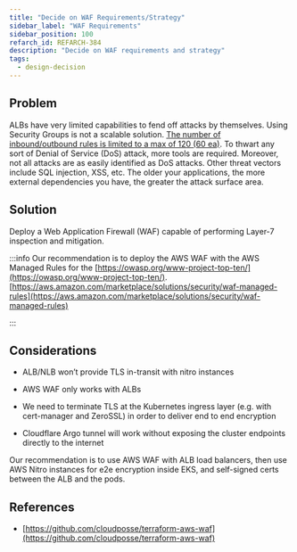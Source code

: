 ```yaml
---
title: "Decide on WAF Requirements/Strategy"
sidebar_label: "WAF Requirements"
sidebar_position: 100
refarch_id: REFARCH-384
description: "Decide on WAF requirements and strategy"
tags:
  - design-decision
---
```



## Problem

ALBs have very limited capabilities to fend off attacks by themselves. Using Security Groups is not a scalable solution. [The number of inbound/outbound rules is limited to a max of 120 (60 ea)](https://docs.aws.amazon.com/vpc/latest/userguide/amazon-vpc-limits.html#vpc-limits-security-groups). To thwart any sort of Denial of Service (DoS) attack, more tools are required. Moreover, not all attacks are as easily identified as DoS attacks. Other threat vectors include SQL injection, XSS, etc. The older your applications, the more external dependencies you have, the greater the attack surface area.

## Solution

Deploy a Web Application Firewall (WAF) capable of performing Layer-7 inspection and mitigation.

:::info
Our recommendation is to deploy the AWS WAF with the AWS Managed Rules for the [https://owasp.org/www-project-top-ten/](https://owasp.org/www-project-top-ten/).
[https://aws.amazon.com/marketplace/solutions/security/waf-managed-rules](https://aws.amazon.com/marketplace/solutions/security/waf-managed-rules)

:::

## Considerations

- ALB/NLB won’t provide TLS in-transit with nitro instances

- AWS WAF only works with ALBs

- We need to terminate TLS at the Kubernetes ingress layer (e.g. with cert-manager and ZeroSSL) in order to deliver end to end encryption

- Cloudflare Argo tunnel will work without exposing the cluster endpoints directly to the internet

Our recommendation is to use AWS WAF with ALB load balancers, then use AWS Nitro instances for e2e encryption inside EKS, and self-signed certs between the ALB and the pods.

## References

- [https://github.com/cloudposse/terraform-aws-waf](https://github.com/cloudposse/terraform-aws-waf)
